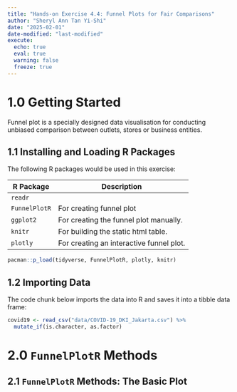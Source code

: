 ```yaml
---
title: "Hands-on Exercise 4.4: Funnel Plots for Fair Comparisons"
author: "Sheryl Ann Tan Yi-Shi"
date: "2025-02-01"
date-modified: "last-modified"
execute: 
  echo: true
  eval: true
  warning: false
  freeze: true
---
```


# 1.0 Getting Started

Funnel plot is a specially designed data visualisation for conducting unbiased comparison between outlets, stores or business entities.

## 1.1 Installing and Loading R Packages

The following R packages would be used in this exercise:

| R Package     | Description                              |
|---------------|------------------------------------------|
| `readr`       |                                          |
| `FunnelPlotR` | For creating funnel plot                 |
| `ggplot2`     | For creating the funnel plot manually.   |
| `knitr`       | For building the static html table.      |
| `plotly`      | For creating an interactive funnel plot. |

```r
pacman::p_load(tidyverse, FunnelPlotR, plotly, knitr)
```

## 1.2 Importing Data

The code chunk below imports the data into R and saves it into a tibble data frame:

```r
covid19 <- read_csv("data/COVID-19_DKI_Jakarta.csv") %>%
  mutate_if(is.character, as.factor)

```

# 2.0 `FunnelPlotR` Methods

## 2.1 `FunnelPlotR` Methods: The Basic Plot
